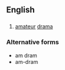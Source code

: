 {{wikipedia}}
==English==

==={{abbreviation}}===
{{infl|en|abbreviation}}

# [[amateur]] [[drama]]

===Alternative forms===
* am dram
* am-dram
